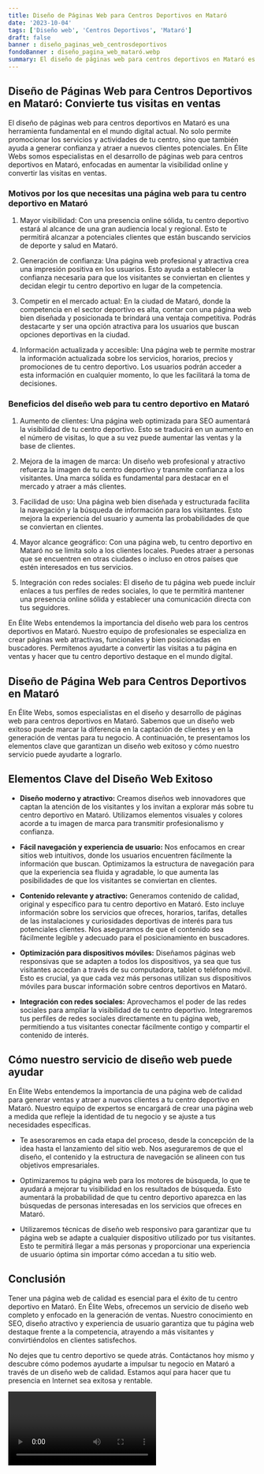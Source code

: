 ```yaml
---
title: Diseño de Páginas Web para Centros Deportivos en Mataró
date: '2023-10-04'
tags: ['Diseño web', 'Centros Deportivos', 'Mataró']
draft: false
banner : diseño_paginas_web_centrosdeportivos
fondoBanner : diseño_pagina_web_mataró.webp
summary: El diseño de páginas web para centros deportivos en Mataró es una herramienta fundamental en el mundo digital actual. No solo permite promocionar los servicios y actividades de tu centro, sino que también ayuda a generar confianza y atraer a nuevos clientes potenciales. En Élite Webs somos especialistas en el desarrollo de páginas web para centros deportivos en Mataró, enfocadas en aumentar la visibilidad online y convertir las visitas en ventas.
---
```


## Diseño de Páginas Web para Centros Deportivos en Mataró: Convierte tus visitas en ventas

El diseño de páginas web para centros deportivos en Mataró es una herramienta fundamental en el mundo digital actual. No solo permite promocionar los servicios y actividades de tu centro, sino que también ayuda a generar confianza y atraer a nuevos clientes potenciales. En Élite Webs somos especialistas en el desarrollo de páginas web para centros deportivos en Mataró, enfocadas en aumentar la visibilidad online y convertir las visitas en ventas.

### Motivos por los que necesitas una página web para tu centro deportivo en Mataró

1. Mayor visibilidad: Con una presencia online sólida, tu centro deportivo estará al alcance de una gran audiencia local y regional. Esto te permitirá alcanzar a potenciales clientes que están buscando servicios de deporte y salud en Mataró.

2. Generación de confianza: Una página web profesional y atractiva crea una impresión positiva en los usuarios. Esto ayuda a establecer la confianza necesaria para que los visitantes se conviertan en clientes y decidan elegir tu centro deportivo en lugar de la competencia.

3. Competir en el mercado actual: En la ciudad de Mataró, donde la competencia en el sector deportivo es alta, contar con una página web bien diseñada y posicionada te brindará una ventaja competitiva. Podrás destacarte y ser una opción atractiva para los usuarios que buscan opciones deportivas en la ciudad.

4. Información actualizada y accesible: Una página web te permite mostrar la información actualizada sobre los servicios, horarios, precios y promociones de tu centro deportivo. Los usuarios podrán acceder a esta información en cualquier momento, lo que les facilitará la toma de decisiones.

### Beneficios del diseño web para tu centro deportivo en Mataró

1. Aumento de clientes: Una página web optimizada para SEO aumentará la visibilidad de tu centro deportivo. Esto se traducirá en un aumento en el número de visitas, lo que a su vez puede aumentar las ventas y la base de clientes.

2. Mejora de la imagen de marca: Un diseño web profesional y atractivo refuerza la imagen de tu centro deportivo y transmite confianza a los visitantes. Una marca sólida es fundamental para destacar en el mercado y atraer a más clientes.

3. Facilidad de uso: Una página web bien diseñada y estructurada facilita la navegación y la búsqueda de información para los visitantes. Esto mejora la experiencia del usuario y aumenta las probabilidades de que se conviertan en clientes.

4. Mayor alcance geográfico: Con una página web, tu centro deportivo en Mataró no se limita solo a los clientes locales. Puedes atraer a personas que se encuentren en otras ciudades o incluso en otros países que estén interesados en tus servicios.

5. Integración con redes sociales: El diseño de tu página web puede incluir enlaces a tus perfiles de redes sociales, lo que te permitirá mantener una presencia online sólida y establecer una comunicación directa con tus seguidores.

En Élite Webs entendemos la importancia del diseño web para los centros deportivos en Mataró. Nuestro equipo de profesionales se especializa en crear páginas web atractivas, funcionales y bien posicionadas en buscadores. Permítenos ayudarte a convertir las visitas a tu página en ventas y hacer que tu centro deportivo destaque en el mundo digital.

<GifSeo />

<Cta />

## Diseño de Página Web para Centros Deportivos en Mataró

En Élite Webs, somos especialistas en el diseño y desarrollo de páginas web para centros deportivos en Mataró. Sabemos que un diseño web exitoso puede marcar la diferencia en la captación de clientes y en la generación de ventas para tu negocio. A continuación, te presentamos los elementos clave que garantizan un diseño web exitoso y cómo nuestro servicio puede ayudarte a lograrlo.

## Elementos Clave del Diseño Web Exitoso

- **Diseño moderno y atractivo:** Creamos diseños web innovadores que captan la atención de los visitantes y los invitan a explorar más sobre tu centro deportivo en Mataró. Utilizamos elementos visuales y colores acorde a tu imagen de marca para transmitir profesionalismo y confianza.

- **Fácil navegación y experiencia de usuario:** Nos enfocamos en crear sitios web intuitivos, donde los usuarios encuentren fácilmente la información que buscan. Optimizamos la estructura de navegación para que la experiencia sea fluida y agradable, lo que aumenta las posibilidades de que los visitantes se conviertan en clientes.

- **Contenido relevante y atractivo:** Generamos contenido de calidad, original y específico para tu centro deportivo en Mataró. Esto incluye información sobre los servicios que ofreces, horarios, tarifas, detalles de las instalaciones y curiosidades deportivas de interés para tus potenciales clientes. Nos aseguramos de que el contenido sea fácilmente legible y adecuado para el posicionamiento en buscadores.

- **Optimización para dispositivos móviles:** Diseñamos páginas web responsivas que se adapten a todos los dispositivos, ya sea que tus visitantes accedan a través de su computadora, tablet o teléfono móvil. Esto es crucial, ya que cada vez más personas utilizan sus dispositivos móviles para buscar información sobre centros deportivos en Mataró.

- **Integración con redes sociales:** Aprovechamos el poder de las redes sociales para ampliar la visibilidad de tu centro deportivo. Integraremos tus perfiles de redes sociales directamente en tu página web, permitiendo a tus visitantes conectar fácilmente contigo y compartir el contenido de interés.

## Cómo nuestro servicio de diseño web puede ayudar

En Élite Webs entendemos la importancia de una página web de calidad para generar ventas y atraer a nuevos clientes a tu centro deportivo en Mataró. Nuestro equipo de expertos se encargará de crear una página web a medida que refleje la identidad de tu negocio y se ajuste a tus necesidades específicas.

- Te asesoraremos en cada etapa del proceso, desde la concepción de la idea hasta el lanzamiento del sitio web. Nos aseguraremos de que el diseño, el contenido y la estructura de navegación se alineen con tus objetivos empresariales.

- Optimizaremos tu página web para los motores de búsqueda, lo que te ayudará a mejorar tu visibilidad en los resultados de búsqueda. Esto aumentará la probabilidad de que tu centro deportivo aparezca en las búsquedas de personas interesadas en los servicios que ofreces en Mataró.

- Utilizaremos técnicas de diseño web responsivo para garantizar que tu página web se adapte a cualquier dispositivo utilizado por tus visitantes. Esto te permitirá llegar a más personas y proporcionar una experiencia de usuario óptima sin importar cómo accedan a tu sitio web.

## Conclusión

Tener una página web de calidad es esencial para el éxito de tu centro deportivo en Mataró. En Élite Webs, ofrecemos un servicio de diseño web completo y enfocado en la generación de ventas. Nuestro conocimiento en SEO, diseño atractivo y experiencia de usuario garantiza que tu página web destaque frente a la competencia, atrayendo a más visitantes y convirtiéndolos en clientes satisfechos.

No dejes que tu centro deportivo se quede atrás. Contáctanos hoy mismo y descubre cómo podemos ayudarte a impulsar tu negocio en Mataró a través de un diseño web de calidad. Estamos aquí para hacer que tu presencia en Internet sea exitosa y rentable.

<Video />

<CtaBot job='Centros Deportivos' city='Mataró'/>

<Gmaps query='Mataró+españa+maps' />